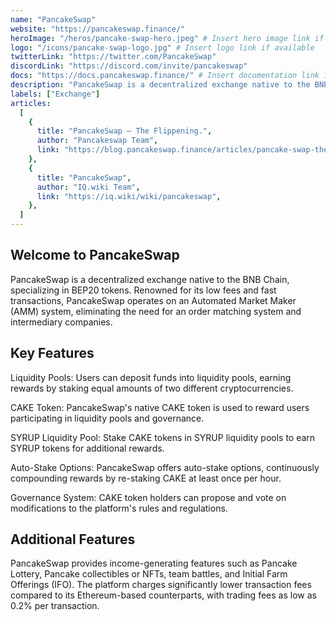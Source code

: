 ---
name: "PancakeSwap"
website: "https://pancakeswap.finance/"
heroImage: "/heros/pancake-swap-hero.jpeg" # Insert hero image link if available
logo: "/icons/pancake-swap-logo.jpg" # Insert logo link if available
twitterLink: "https://twitter.com/PancakeSwap"
discordLink: "https://discord.com/invite/pancakeswap"
docs: "https://docs.pancakeswap.finance/" # Insert documentation link if available
description: "PancakeSwap is a decentralized exchange native to the BNB Chain, specializing in BEP20 tokens."
labels: ["Exchange"]
articles:
  [
    {
      title: "PancakeSwap — The Flippening.",
      author: "Pancakeswap Team",
      link: "https://blog.pancakeswap.finance/articles/pancake-swap-the-flippening",
    },
    {
      title: "PancakeSwap",
      author: "IQ.wiki Team",
      link: "https://iq.wiki/wiki/pancakeswap",
    },
  ]
---

## Welcome to PancakeSwap

PancakeSwap is a decentralized exchange native to the BNB Chain, specializing in BEP20 tokens. Renowned for its low fees and fast transactions, PancakeSwap operates on an Automated Market Maker (AMM) system, eliminating the need for an order matching system and intermediary companies.

## Key Features

Liquidity Pools: Users can deposit funds into liquidity pools, earning rewards by staking equal amounts of two different cryptocurrencies.

CAKE Token: PancakeSwap's native CAKE token is used to reward users participating in liquidity pools and governance.

SYRUP Liquidity Pool: Stake CAKE tokens in SYRUP liquidity pools to earn SYRUP tokens for additional rewards.

Auto-Stake Options: PancakeSwap offers auto-stake options, continuously compounding rewards by re-staking CAKE at least once per hour.

Governance System: CAKE token holders can propose and vote on modifications to the platform's rules and regulations.

## Additional Features

PancakeSwap provides income-generating features such as Pancake Lottery, Pancake collectibles or NFTs, team battles, and Initial Farm Offerings (IFO). The platform charges significantly lower transaction fees compared to its Ethereum-based counterparts, with trading fees as low as 0.2% per transaction.
